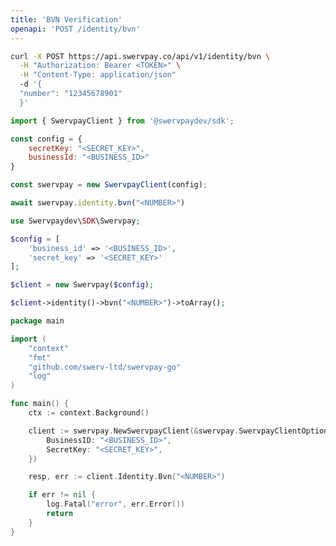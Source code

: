 ```yaml
---
title: 'BVN Verification'
openapi: 'POST /identity/bvn'
---
```


<RequestExample>

```bash cURL
curl -X POST https://api.swervpay.co/api/v1/identity/bvn \
  -H "Authorization: Bearer <TOKEN>" \
  -H "Content-Type: application/json"
  -d '{
  "number": "12345678901"
  }'
```

```javascript Node.js
import { SwervpayClient } from '@swervpaydev/sdk';

const config = {
    secretKey: "<SECRET_KEY>",
    businessId: "<BUSINESS_ID>"
}

const swervpay = new SwervpayClient(config);

await swervpay.identity.bvn("<NUMBER>")
```

```php PHP
use Swervpaydev\SDK\Swervpay;

$config = [
	'business_id' => '<BUSINESS_ID>',
	'secret_key' => '<SECRET_KEY>'
];

$client = new Swervpay($config);

$client->identity()->bvn("<NUMBER>")->toArray();
```


```go Go
package main

import (
	"context"
	"fmt"
	"github.com/swerv-ltd/swervpay-go"
	"log"
)

func main() {
	ctx := context.Background()

	client := swervpay.NewSwervpayClient(&swervpay.SwervpayClientOption{
        BusinessID: "<BUSINESS_ID>",
        SecretKey: "<SECRET_KEY>",
    })

	resp, err := client.Identity.Bvn("<NUMBER>")

	if err != nil {
		log.Fatal("error", err.Error())
		return
	}
}
```

</RequestExample>
